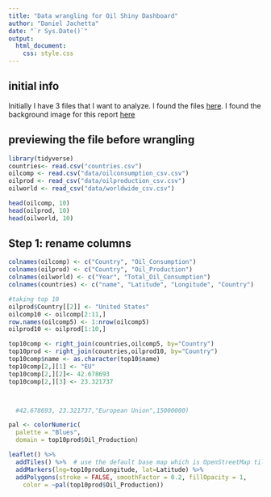 ```yaml
---
title: "Data wrangling for Oil Shiny Dashboard"
author: "Daniel Jachetta"
date: "`r Sys.Date()`"
output:
  html_document:
    css: style.css
---
```


## initial info

Initially I have 3 files that I want to analyze. I found the files [here](https://datahub.io/robgrootjen1/oil-data#data). I found the background image for this report [here](https://unsplash.com/photos/xTaOPMa6wAE)

## previewing the file before wrangling
```r
library(tidyverse)
countries<- read.csv("countries.csv")
oilcomp <- read.csv("data/oilconsumption_csv.csv")
oilprod <- read_csv("data/oilproduction_csv.csv")
oilworld <- read_csv("data/worldwide_csv.csv")
```
 
```r
head(oilcomp, 10)
head(oilprod, 10)
head(oilworld, 10)
```


## Step 1: rename columns

```r
colnames(oilcomp) <- c("Country", "Oil_Consumption")
colnames(oilprod) <- c("Country", "Oil_Production")
colnames(oilworld) <- c("Year", "Total_Oil_Consumption")
colnames(countries) <- c("name", "Latitude", "Longitude", "Country")

```


```r
#taking top 10
oilprod$Country[[2]] <- "United States"
oilcomp10 <- oilcomp[2:11,]
row.names(oilcomp5) <- 1:nrow(oilcomp5)
oilprod10 <- oilprod[1:10,]

top10comp <- right_join(countries,oilcomp5, by="Country")
top10prod <- right_join(countries,oilprod10, by="Country")
top10comp$name <- as.character(top10$name)
top10comp[2,][1] <- "EU"
top10comp[2,][2]<- 42.678693
top10comp[2,][3] <- 23.321737



  #42.678693, 23.321737,"European Union",15000000)
```



```r

pal <- colorNumeric(
  palette = "Blues",
  domain = top10prod$Oil_Production)

leaflet() %>%
  addTiles() %>%  # use the default base map which is OpenStreetMap tiles
  addMarkers(lng=top10prodLongitude, lat=Latitude) %>% 
  addPolygons(stroke = FALSE, smoothFactor = 0.2, fillOpacity = 1,
    color = ~pal(top10prod$Oil_Production))

```



